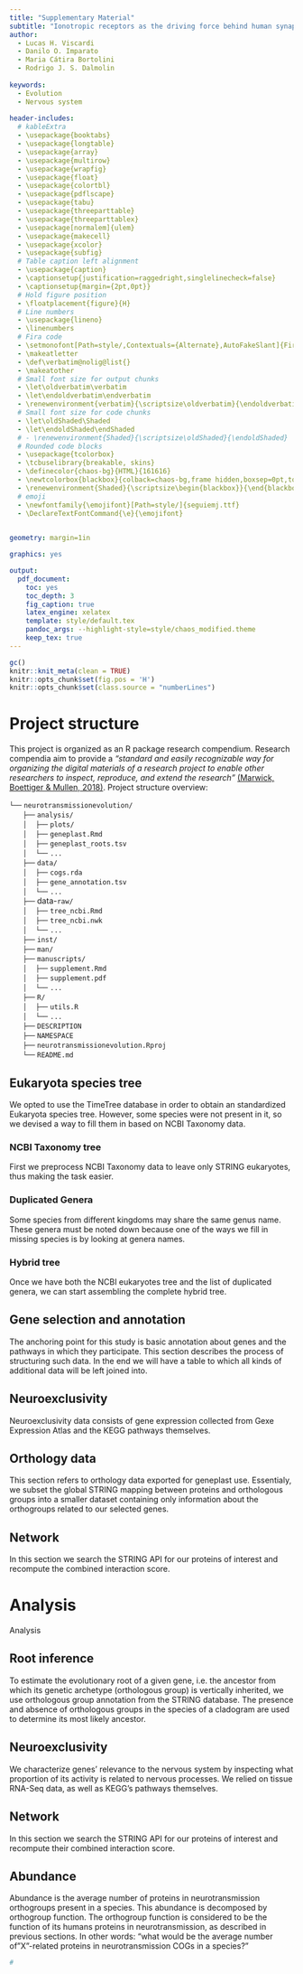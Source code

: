 ```yaml
---
title: "Supplementary Material"
subtitle: "Ionotropic receptors as the driving force behind human synapse establishment"
author: 
  - Lucas H. Viscardi
  - Danilo O. Imparato
  - Maria Cátira Bortolini
  - Rodrigo J. S. Dalmolin
  
keywords:
  - Evolution
  - Nervous system
   
header-includes:
  # kableExtra
  - \usepackage{booktabs}
  - \usepackage{longtable}
  - \usepackage{array}
  - \usepackage{multirow}
  - \usepackage{wrapfig}
  - \usepackage{float}
  - \usepackage{colortbl}
  - \usepackage{pdflscape}
  - \usepackage{tabu}
  - \usepackage{threeparttable}
  - \usepackage{threeparttablex}
  - \usepackage[normalem]{ulem}
  - \usepackage{makecell}
  - \usepackage{xcolor}
  - \usepackage{subfig}
  # Table caption left alignment
  - \usepackage{caption}
  - \captionsetup{justification=raggedright,singlelinecheck=false}
  - \captionsetup{margin={2pt,0pt}}
  # Hold figure position
  - \floatplacement{figure}{H}
  # Line numbers
  - \usepackage{lineno}
  - \linenumbers
  # Fira code
  - \setmonofont[Path=style/,Contextuals={Alternate},AutoFakeSlant]{FiraCode-Light.ttf}
  - \makeatletter
  - \def\verbatim@nolig@list{}
  - \makeatother
  # Small font size for output chunks
  - \let\oldverbatim\verbatim
  - \let\endoldverbatim\endverbatim
  - \renewenvironment{verbatim}{\scriptsize\oldverbatim}{\endoldverbatim}
  # Small font size for code chunks
  - \let\oldShaded\Shaded
  - \let\endoldShaded\endShaded
  # - \renewenvironment{Shaded}{\scriptsize\oldShaded}{\endoldShaded}
  # Rounded code blocks
  - \usepackage{tcolorbox}
  - \tcbuselibrary{breakable, skins}
  - \definecolor{chaos-bg}{HTML}{161616}
  - \newtcolorbox{blackbox}{colback=chaos-bg,frame hidden,boxsep=0pt,top=10pt,bottom=10pt,arc=6pt,enhanced jigsaw,breakable}
  - \renewenvironment{Shaded}{\scriptsize\begin{blackbox}}{\end{blackbox}}
  # emoji
  - \newfontfamily{\emojifont}[Path=style/]{seguiemj.ttf}
  - \DeclareTextFontCommand{\e}{\emojifont}
  

geometry: margin=1in

graphics: yes

output:
  pdf_document:
    toc: yes
    toc_depth: 3
    fig_caption: true
    latex_engine: xelatex
    template: style/default.tex
    pandoc_args: --highlight-style=style/chaos_modified.theme
    keep_tex: true
---
```

```r
gc()
knitr::knit_meta(clean = TRUE)
knitr::opts_chunk$set(fig.pos = 'H')
knitr::opts_chunk$set(class.source = "numberLines")
```

<!--- Project structure -->
Project structure
=====================
This project is organized as an R package research compendium. Research compendia aim to provide a *"standard and easily recognizable way for organizing the digital materials of a research project to enable other researchers to inspect, reproduce, and extend the research"* [(Marwick, Boettiger &  Mullen, 2018)](https://doi.org/10.1080/00031305.2017.1375986). Project structure overview:  

`└──`\e{📦} `neurotransmissionevolution/`  
      `├──`\e{📂} `analysis/`  
      `│`    `├──`\e{📁} `plots/`  
      `│`    `├──`\e{📓} `geneplast.Rmd`  
      `│`    `├──`\e{📄} `geneplast_roots.tsv`  
      `│`    `└──` `...`  
      `├──`\e{📂} `data/`  
      `│`    `├──`\e{💾} `cogs.rda`  
      `│`    `├──`\e{📄} `gene_annotation.tsv`  
      `│`    `└──` `...`  
      `├──`\e{📂} data-`raw/`  
      `│`    `├──`\e{📓} `tree_ncbi.Rmd`  
      `│`    `├──`\e{📄} `tree_ncbi.nwk`  
      `│`    `└──` `...`  
      `├──`\e{📁} `inst/`  
      `├──`\e{📁} `man/`  
      `├──`\e{📂} `manuscripts/`  
      `│`    `├──`\e{📓} `supplement.Rmd`  
      `│`    `├──`\e{📰} `supplement.pdf`  
      `│`    `└──` `...`  
      `├──`\e{📁} `R/`  
      `│`    `├──`\e{📄} `utils.R`  
      `│`    `└──` `...`  
      `├──`\e{📄} `DESCRIPTION`  
      `├──`\e{📄} `NAMESPACE`  
      `├──`\e{®} `neurotransmissionevolution.Rproj`  
      `└──`\e{📄} `README.md`

<!-- Preprocessing --The main manuscript analysis is inside `analysis/` and uses preprocessed data from `data/`. Preprocessing steps are included in `data-raw/`. Everything is documented in RMarkdown.  


>
Preprocessing
=================
This topic refers mainly to data wrangling done before the actual analysis with the intent of making it simpler.

<!--- Eukaryota species tree -->
Eukaryota species tree
--------------------------
We opted to use the TimeTree database in order to obtain an standardized Eukaryota species tree. However, some species were not present in it, so we devised a way to fill them in based on NCBI Taxonomy data. 

<!-- NCBI Taxonomy tree -->
### NCBI Taxonomy tree
First we preprocess NCBI Taxonomy data to leave only STRING eukaryotes, thus making the task easier.
\input{data-raw.tree_ncbi.tex}
<!-- \input{download_files.tex} -->

<!-- Duplicated Genera -->
### Duplicated Genera
Some species from different kingdoms may share the same genus name. These genera must be noted down because one of the ways we fill in missing species is by looking at genera names.
\input{data-raw.duplicated_genera.tex}

<!-- Hybrid tree -->
### Hybrid tree
Once we have both the NCBI eukaryotes tree and the list of duplicated genera, we can start assembling the complete hybrid tree.
\input{data-raw.tree_hybrid.tex}

<!--- Kegg annotation -->
Gene selection and annotation
---------------------------------
The anchoring point for this study is basic annotation about genes and the pathways in which they participate. This section describes the process of structuring such data. In the end we will have a table to which all kinds of additional data will be left joined into.
\input{data-raw.kegg.tex}

<!--- Neuroexclusivity -->
Neuroexclusivity
--------------------
Neuroexclusivity data consists of gene expression collected from Gexe Expression Atlas and the KEGG pathways themselves.
\input{data-raw.neuroexclusivity.tex}

<!--- COG data -->
Orthology data
--------------------
This section refers to orthology data exported for geneplast use. Essentialy, we subset the global STRING mapping between proteins and orthologous groups into a smaller dataset containing only information about the orthogroups related to our selected genes.
\input{data-raw.cogs.tex}

<!--- Network -->
Network
-----------
In this section we search the STRING API for our proteins of interest and recompute the combined interaction score.
\input{data-raw.string_edgelist.tex}


<!-- Analysis -->
Analysis
============
Analysis

Root inference
---------------
To estimate the evolutionary root of a given gene, i.e. the ancestor from which its genetic archetype (orthologous group) is vertically inherited, we use orthologous group annotation from the STRING database. The presence and absence of orthologous groups in the species of a cladogram are used to determine its most likely ancestor.
\input{analysis.geneplast.tex}

<!--- Neuroexclusivity -->
Neuroexclusivity
-----------------
We characterize genes' relevance to the nervous system by inspecting what proportion of its activity is related to nervous processes. We relied on tissue RNA-Seq data, as well as KEGG's pathways themselves.
\input{analysis.neuroexclusivity.tex}

<!--- Network -->
Network
-----------
In this section we search the STRING API for our proteins of interest and recompute their combined interaction score.
\input{analysis.network.tex}

<!--- Abundance -->
Abundance
-----------
Abundance is the average number of proteins in neurotransmission orthogroups present in a species. This abundance is decomposed by orthogroup function. The orthogroup function is considered to be the function of its humans proteins in neurotransmission, as described in previous sections. In other words: "what would be the average number of "X"-related proteins in neurotransmission COGs in a species?"
\input{analysis.abundance.tex}


```r
#
```
